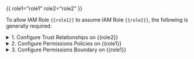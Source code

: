 {{ role1="role1" role2="role2" }}

To allow IAM Role `{{role1}}` to assume IAM Role `{{role2}}`, the following is
generally required:

<details>
<summary>1. Configure Trust Relationships on {{role2}}</summary>
`{{role1}}` or its AWS account should be set as `Principal` in `{{role2}}`'s trust
policy.
<Tabs>
<TabsItem label="Role as principal">
```json
{
  "Version": "2012-10-17",
  "Statement": [
    {
      "Effect": "Allow",
      "Principal": {
        "AWS": "arn:aws:iam::<Var name="aws-account-id"/>:role/{{role1}}"
      },
      "Action": "sts:AssumeRole"
    }
  ]
}
```
</TabsItem>
<TabsItem label="Account as principal">
```json
{
  "Version": "2012-10-17",
  "Statement": [
    {
      "Effect": "Allow",
      "Principal": {
        "AWS": "arn:aws:iam::<Var name="aws-account-id"/>:root"
      },
      "Action": "sts:AssumeRole"
    }
  ]
}
```
</TabsItem>
<TabsItem label="Cross-account with external-id">
```json
{
  "Version": "2012-10-17",
  "Statement": [
    {
      "Effect": "Allow",
      "Principal": {
        "AWS": "arn:aws:iam::<Var name="external-aws-account-id"/>:role/{{role1}}"
      },
      "Action": "sts:AssumeRole",
      "Condition": {
        "StringEquals": {
          "sts:ExternalId": "example-external-id"
        }
      }
    }
  ]
}
```
</TabsItem>

</Tabs>
</details>

<details>
<summary>2. Configure Permissions Policies on {{role1}}</summary>
`{{role1}}` requires `sts:AssumeRole` permissions, for example:
```json
{
    "Version": "2012-10-17",
    "Statement": [
        {
            "Action": "sts:AssumeRole",
            "Effect": "Allow",
            "Resource": "arn:aws:iam::<Var name="aws-account-id"/>:role/{{role2}}"
        }
    ]
}
```

Note that this policy can be omitted when `{{role1}}` and `{{role2}}` are in the same
AWS account and `{{role1}}`'s full ARN is configured as Principal in `{{role2}}`'s
trust policy.

</details>

<details>
<summary>3. Configure Permissions Boundary on {{role1}}</summary>
`{{role1}}` also requires `sts:AssumeRole` permissions in its boundary policy, for
example:

```json
{
    "Version": "2012-10-17",
    "Statement": [
        {
            "Action": "sts:AssumeRole",
            "Effect": "Allow",
            "Resource": "*"
        }
    ]
}
```

Note that this is only required when a boundary policy is attached to `{{role1}}`.
</details>
